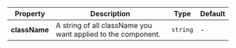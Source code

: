 | Property | Description | Type | Default |
| --- | --- | --- | --- |
| **className** | A string of all className you want applied to the component. | `string` | - |
